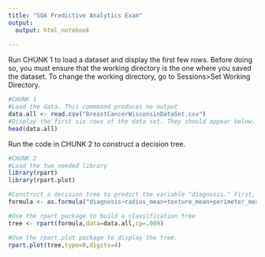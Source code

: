 ---
title: "SOA Predictive Analytics Exam"
output:
  output: html_notebook
  
---

Run CHUNK 1 to load a dataset and display the first few rows. Before doing so, you must ensure that the working directory is the one where you saved the dataset. To change the working directory, go to Sessions>Set Working Directory.


```{r}
#CHUNK 1
#Load the data. This commmand produces no output
data.all <- read.csv("BreastCancerWisconsinDataSet.csv")
#Display the first six rows of the data set. They should appear below.
head(data.all)
```  

Run the code in CHUNK 2 to construct a decision tree. 
 
```{r}
#CHUNK 2
#Load the two needed library
library(rpart)
library(rpart.plot)

#Construct a decision tree to predict the variable "diagnosis." First, list the variables to be used as predictors.
formula <- as.formula("diagnosis~radius_mean+texture_mean+perimeter_mean+area_mean+smoothness_mean+compactness_mean+concavity_mean")

#Use the rpart package to build a classification tree
tree <- rpart(formula,data=data.all,cp=.009)

#Use the rpart.plot package to display the tree.
rpart.plot(tree,type=0,digits=4)
```
